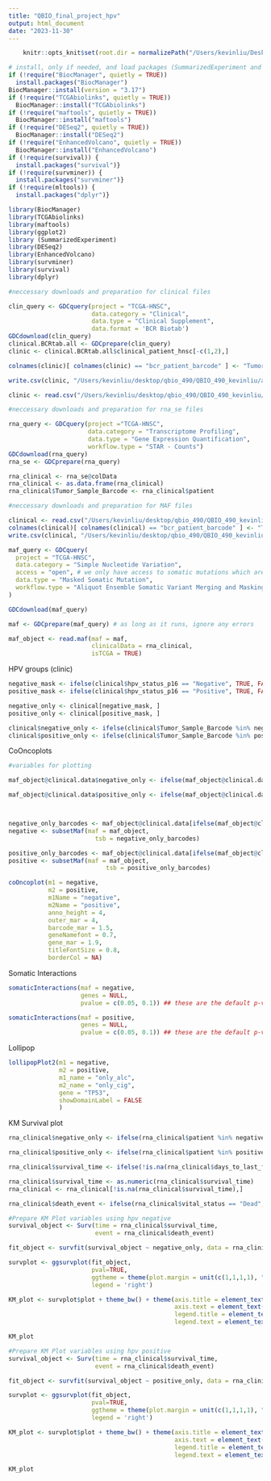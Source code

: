 ```yaml
---
title: "QBIO_final_project_hpv"
output: html_document
date: "2023-11-30"
---
```


```r
    knitr::opts_knit$set(root.dir = normalizePath("/Users/kevinliu/Desktop/QBIO_490/Final Project/qbio_tcga_hnsc/analysis_data"))
```


```r
# install, only if needed, and load packages (SummarizedExperiment and TCGAbiolinks)
if (!require("BiocManager", quietly = TRUE))
  install.packages("BiocManager")
BiocManager::install(version = "3.17")
if (!require("TCGAbiolinks", quietly = TRUE))
  BiocManager::install("TCGAbiolinks")
if (!require("maftools", quietly = TRUE))
  BiocManager::install("maftools")
if (!require("DESeq2", quietly = TRUE))
  BiocManager::install("DESeq2")
if (!require("EnhancedVolcano", quietly = TRUE))
  BiocManager::install("EnhancedVolcano")
if (!require(survival)) {
  install.packages("survival")}
if (!require(survminer)) {
  install.packages("survminer")}
if (!require(mltools)) {
  install.packages("dplyr")}

library(BiocManager)
library(TCGAbiolinks)
library(maftools)
library(ggplot2)
library (SummarizedExperiment)
library(DESeq2)
library(EnhancedVolcano)
library(survminer)
library(survival)
library(dplyr)

```

```r
#neccessary downloads and preparation for clinical files

clin_query <- GDCquery(project = "TCGA-HNSC",
                       data.category = "Clinical",
                       data.type = "Clinical Supplement",
                       data.format = 'BCR Biotab')
GDCdownload(clin_query)
clinical.BCRtab.all <- GDCprepare(clin_query)  
clinic <- clinical.BCRtab.all$clinical_patient_hnsc[-c(1,2),]

colnames(clinic)[ colnames(clinic) == "bcr_patient_barcode" ] <- "Tumor_Sample_Barcode"

write.csv(clinic, "/Users/kevinliu/desktop/qbio_490/QBIO_490_kevinliu/analysis_data/hnsc_clinical_data.csv", row.names=FALSE)

clinic <- read.csv("/Users/kevinliu/desktop/qbio_490/QBIO_490_kevinliu/analysis_data/hnsc_clinical_data.csv")


```

```r
#neccessary downloads and preparation for rna_se files

rna_query <- GDCquery(project ="TCGA-HNSC",
                      data.category = "Transcriptome Profiling",
                      data.type = "Gene Expression Quantification",
                      workflow.type = "STAR - Counts")
GDCdownload(rna_query)
rna_se <- GDCprepare(rna_query)

rna_clinical <- rna_se@colData
rna_clinical <- as.data.frame(rna_clinical)
rna_clinical$Tumor_Sample_Barcode <- rna_clinical$patient

```

```r
#neccessary downloads and preparation for MAF files

clinical <- read.csv("/Users/kevinliu/desktop/qbio_490/QBIO_490_kevinliu/analysis_data/hnsc_clinical_data.csv")
colnames(clinical)[ colnames(clinical) == "bcr_patient_barcode" ] <- "Tumor_Sample_Barcode"
write.csv(clinical, "/Users/kevinliu/desktop/qbio_490/QBIO_490_kevinliu/analysis_data/hnsc_clinical_data.csv", row.names = FALSE)

maf_query <- GDCquery(
  project = "TCGA-HNSC", 
  data.category = "Simple Nucleotide Variation", 
  access = "open", # we only have access to somatic mutations which are open access
  data.type = "Masked Somatic Mutation", 
  workflow.type = "Aliquot Ensemble Somatic Variant Merging and Masking"
)

GDCdownload(maf_query)

maf <- GDCprepare(maf_query) # as long as it runs, ignore any errors

maf_object <- read.maf(maf = maf, 
                       clinicalData = rna_clinical,
                       isTCGA = TRUE)
```

HPV groups (clinic)
```r
negative_mask <- ifelse(clinical$hpv_status_p16 == "Negative", TRUE, FALSE)
positive_mask <- ifelse(clinical$hpv_status_p16 == "Positive", TRUE, FALSE)

negative_only <- clinical[negative_mask, ]
positive_only <- clinical[positive_mask, ]

clinical$negative_only <- ifelse(clinical$Tumor_Sample_Barcode %in% negative_only$Tumor_Sample_Barcode, "Yes", "No")
clinical$positive_only <- ifelse(clinical$Tumor_Sample_Barcode %in% positive_only$Tumor_Sample_Barcode, "Yes", "No")

```

CoOncoplots
```r
#variables for plotting

maf_object@clinical.data$negative_only <- ifelse(maf_object@clinical.data$patient %in% negative_only$Tumor_Sample_Barcode, "Yes", "No")

maf_object@clinical.data$positive_only <- ifelse(maf_object@clinical.data$patient %in% positive_only$Tumor_Sample_Barcode, "Yes", "No")



negative_only_barcodes <- maf_object@clinical.data[ifelse(maf_object@clinical.data$negative_only == "Yes", TRUE, FALSE), ]$Tumor_Sample_Barcode
negative <- subsetMaf(maf = maf_object,
                        tsb = negative_only_barcodes)

positive_only_barcodes <- maf_object@clinical.data[ifelse(maf_object@clinical.data$positive_only == "Yes", TRUE, FALSE), ]$Tumor_Sample_Barcode
positive <- subsetMaf(maf = maf_object,
                           tsb = positive_only_barcodes)

coOncoplot(m1 = negative,
           m2 = positive,
           m1Name = "negative",
           m2Name = "positive",
           anno_height = 4,
           outer_mar = 4,
           barcode_mar = 1.5,
           geneNamefont = 0.7,
           gene_mar = 1.9,
           titleFontSize = 0.8,
           borderCol = NA)

```

Somatic Interactions
```r
somaticInteractions(maf = negative,
                    genes = NULL,
                    pvalue = c(0.05, 0.1)) ## these are the default p-value significance levels

somaticInteractions(maf = positive,
                    genes = NULL,
                    pvalue = c(0.05, 0.1)) ## these are the default p-value significance levels
```

Lollipop
```r
lollipopPlot2(m1 = negative, 
              m2 = positive, 
              m1_name = "only_alc",
              m2_name = "only_cig",
              gene = "TP53",
              showDomainLabel = FALSE
              )
```

KM Survival plot
```r

rna_clinical$negative_only <- ifelse(rna_clinical$patient %in% negative_only$Tumor_Sample_Barcode, "Yes", "No")

rna_clinical$positive_only <- ifelse(rna_clinical$patient %in% positive_only$Tumor_Sample_Barcode, "Yes", "No")

rna_clinical$survival_time <- ifelse(!is.na(rna_clinical$days_to_last_follow_up), rna_clinical$days_to_last_follow_up, rna_clinical$days_to_death)

rna_clinical$survival_time <- as.numeric(rna_clinical$survival_time)
rna_clinical <- rna_clinical[!is.na(rna_clinical$survival_time),]

rna_clinical$death_event <- ifelse(rna_clinical$vital_status == "Dead", T, F)

#Prepare KM Plot variables using hpv negative
survival_object <- Surv(time = rna_clinical$survival_time,
                        event = rna_clinical$death_event)

fit_object <- survfit(survival_object ~ negative_only, data = rna_clinical)

survplot <- ggsurvplot(fit_object,
                       pval=TRUE,
                       ggtheme = theme(plot.margin = unit(c(1,1,1,1), "cm")),
                       legend = 'right')

KM_plot <- survplot$plot + theme_bw() + theme(axis.title = element_text(size=20), 
                                              axis.text = element_text(size=16),
                                              legend.title = element_text(size=14),
                                              legend.text = element_text(size=12))

KM_plot

#Prepare KM Plot variables using hpv positive
survival_object <- Surv(time = rna_clinical$survival_time,
                        event = rna_clinical$death_event)

fit_object <- survfit(survival_object ~ positive_only, data = rna_clinical)

survplot <- ggsurvplot(fit_object,
                       pval=TRUE,
                       ggtheme = theme(plot.margin = unit(c(1,1,1,1), "cm")),
                       legend = 'right')

KM_plot <- survplot$plot + theme_bw() + theme(axis.title = element_text(size=20), 
                                              axis.text = element_text(size=16),
                                              legend.title = element_text(size=14),
                                              legend.text = element_text(size=12))

KM_plot

```







